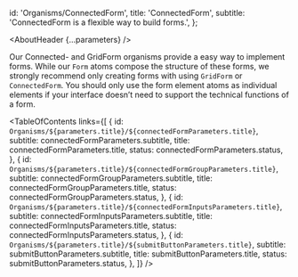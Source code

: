 


  id: 'Organisms/ConnectedForm',
  title: 'ConnectedForm',
  subtitle: 'ConnectedForm is a flexible way to build forms.',
};

<Meta title="Organisms/ConnectedForm/About" />

<AboutHeader {...parameters} />

Our Connected- and GridForm organisms provide a easy way to implement forms. While our `Form` atoms compose the structure of these forms, we strongly recommend only creating forms with using `GridForm` or `ConnectedForm`. You should only use the form element atoms as individual elements if your interface doesn’t need to support the technical functions of a form.

<TableOfContents
  links={[
    {
      id: `Organisms/${parameters.title}/${connectedFormParameters.title}`,
      subtitle: connectedFormParameters.subtitle,
      title: connectedFormParameters.title,
      status: connectedFormParameters.status,
    },
    {
      id: `Organisms/${parameters.title}/${connectedFormGroupParameters.title}`,
      subtitle: connectedFormGroupParameters.subtitle,
      title: connectedFormGroupParameters.title,
      status: connectedFormGroupParameters.status,
    },
    {
      id: `Organisms/${parameters.title}/${connectedFormInputsParameters.title}`,
      subtitle: connectedFormInputsParameters.subtitle,
      title: connectedFormInputsParameters.title,
      status: connectedFormInputsParameters.status,
    },
    {
      id: `Organisms/${parameters.title}/${submitButtonParameters.title}`,
      subtitle: submitButtonParameters.subtitle,
      title: submitButtonParameters.title,
      status: submitButtonParameters.status,
    },
  ]}
/>
